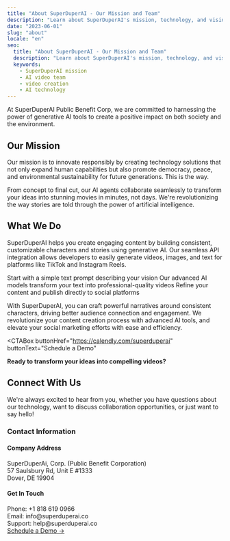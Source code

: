 ```yaml
---
title: "About SuperDuperAI - Our Mission and Team"
description: "Learn about SuperDuperAI's mission, technology, and vision for democratizing video creation with AI."
date: "2023-06-01"
slug: "about"
locale: "en"
seo:
  title: "About SuperDuperAI - Our Mission and Team"
  description: "Learn about SuperDuperAI's mission, technology, and vision for democratizing video creation with AI."
  keywords:
    - SuperDuperAI mission
    - AI video team
    - video creation
    - AI technology
---
```


At SuperDuperAI Public Benefit Corp, we are committed to harnessing the power of generative AI tools to create a positive impact on both society and the environment.

<FeatureGrid>
  <Feature
    title="Mission-Driven"
    description="Creating technology that expands human capabilities while promoting democracy, peace, and sustainability."
    icon="star"
  />
  <Feature
    title="AI Excellence"
    description="Pushing the boundaries of what's possible with generative AI for video creation."
    icon="sparkles"
  />
  <Feature
    title="User-Focused"
    description="Designing intuitive tools that make AI accessible to everyone, regardless of technical expertise."
    icon="users"
  />
</FeatureGrid>

## Our Mission

Our mission is to innovate responsibly by creating technology solutions that not only expand human capabilities but also promote democracy, peace, and environmental sustainability for future generations. This is the way.

From concept to final cut, our AI agents collaborate seamlessly to transform your ideas into stunning movies in minutes, not days. We're revolutionizing the way stories are told through the power of artificial intelligence.

## What We Do

SuperDuperAI helps you create engaging content by building consistent, customizable characters and stories using generative AI. Our seamless API integration allows developers to easily generate videos, images, and text for platforms like TikTok and Instagram Reels.

<Steps>
  <Step
    number="1"
    title="Write Your Idea"
  >
    Start with a simple text prompt describing your vision
  </Step>
  <Step
    number="2"
    title="AI Generation"
  >
    Our advanced AI models transform your text into professional-quality videos
  </Step>
  <Step
    number="3"
    title="Customize & Share"
  >
    Refine your content and publish directly to social platforms
  </Step>
</Steps>

With SuperDuperAI, you can craft powerful narratives around consistent characters, driving better audience connection and engagement. We revolutionize your content creation process with advanced AI tools, and elevate your social marketing efforts with ease and efficiency.

<CTABox
  buttonHref="https://calendly.com/superduperai"
  buttonText="Schedule a Demo"
>
  **Ready to transform your ideas into compelling videos?**
</CTABox>

## Connect With Us

We're always excited to hear from you, whether you have questions about our technology, want to discuss collaboration opportunities, or just want to say hello!

### Contact Information

<div className="grid grid-cols-1 md:grid-cols-2 gap-6 mt-8 mb-12">
  <div className="bg-card/50 p-6 rounded-lg border border-border/50 hover:border-primary/30 transition-colors">
    <h4 className="text-xl font-semibold mb-3">Company Address</h4>
    <div className="text-muted-foreground">
      SuperDuperAi, Corp. (Public Benefit Corporation)
    </div>
    <div className="text-muted-foreground">57 Saulsbury Rd, Unit E #1333</div>
    <div className="text-muted-foreground">Dover, DE 19904</div>
  </div>

  <div className="bg-card/50 p-6 rounded-lg border border-border/50 hover:border-primary/30 transition-colors">
    <h4 className="text-xl font-semibold mb-3">Get In Touch</h4>
    <div className="text-muted-foreground">Phone: +1 818 619 0966</div>
    <div className="text-muted-foreground">Email: info@superduperai.co</div>
    <div className="text-muted-foreground">Support: help@superduperai.co</div>
  </div>
</div>

<VideoShowcase />

<div className="mt-4 text-center text-xl font-bold">
  <a
    href="https://calendly.com/superduperai"
    target="_blank"
    rel="noopener noreferrer"
    className="text-primary hover:text-primary/80 transition-colors"
  >
    Schedule a Demo →
  </a>
</div>
